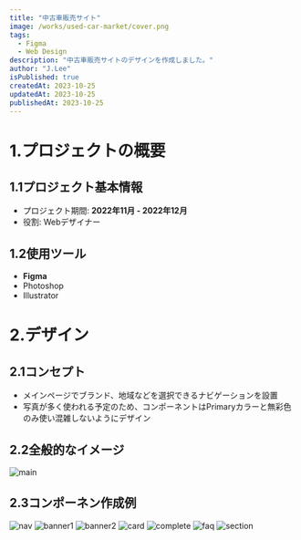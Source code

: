 ```yaml
---
title: "中古車販売サイト"
image: /works/used-car-market/cover.png
tags:
  - Figma
  - Web Design
description: "中古車販売サイトのデザインを作成しました。"
author: "J.Lee"
isPublished: true
createdAt: 2023-10-25
updatedAt: 2023-10-25
publishedAt: 2023-10-25
---
```



# 1.プロジェクトの概要
## 1.1プロジェクト基本情報
- プロジェクト期間: **2022年11月 - 2022年12月**
- 役割: Webデザイナー

## 1.2使用ツール
- **Figma**
- Photoshop
- Illustrator

# 2.デザイン
## 2.1コンセプト
- メインページでブランド、地域などを選択できるナビゲーションを設置
- 写真が多く使われる予定のため、コンポーネントはPrimaryカラーと無彩色のみ使い混雑しないようにデザイン


## 2.2全般的なイメージ
![main](/works/used-car-market/main.png "全般的なイメージ")

## 2.3コンポーネン作成例
![nav](/works/used-car-market/nav.png "ナビゲーション")
![banner1](/works/used-car-market/banner.png "横バーナー")
![banner2](/works/used-car-market/banner2.png "縦バーナー")
![card](/works/used-car-market/card.png "Cardコンポーネント")
![complete](/works/used-car-market/complete.png "Completeページ")
![faq](/works/used-car-market/faq.png "FAQコンポーネント")
![section](/works/used-car-market/section.png "デザインセクション")
